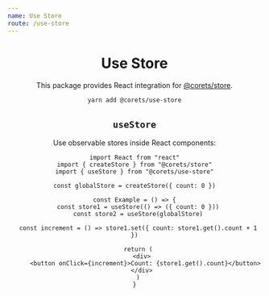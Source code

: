 ```yaml
---
name: Use Store
route: /use-store
---
```



<Header repository="use-store" />

# Use Store

This package provides React integration for [@corets/store](/store).

```bash
yarn add @corets/use-store
```

## `useStore`

Use observable stores inside React components:

```tsx
import React from "react"
import { createStore } from "@corets/store"
import { useStore } from "@corets/use-store"

const globalStore = createStore({ count: 0 })

const Example = () => {
  const store1 = useStore(() => ({ count: 0 }))
  const store2 = useStore(globalStore)

  const increment = () => store1.set({ count: store1.get().count + 1 })

  return (
    <div>
      <button onClick={increment}>Count: {store1.get().count}</button>
    </div>
  )
}
```
